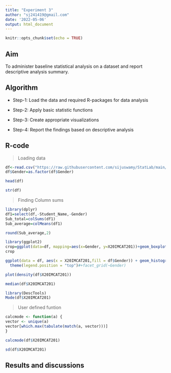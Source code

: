 ---
title: "Experiment 3"
author: "sj241419@gmail.com"
date: '2022-05-06'
output: html_document
---



```{r setup, include=FALSE}
knitr::opts_chunk$set(echo = TRUE)
```

## Aim

To administer baseline statistical analysis on a dataset and report descriptive analysis summary.


## Algorithm

* Step-1: Load the data and required R-packages for data analysis

* Step-2: Apply basic statistic functions 

* Step-3: Create appropriate visualizations

* Step-4: Report the findings based on descriptive analysis

## R-code

>Loading data

```{r}
df<-read.csv("https://raw.githubusercontent.com/sijuswamy/StatLab/main/Dataset_1.csv",header = TRUE)
df$Gender=as.factor(df$Gender)

head(df)
```

```{r}
str(df)
```
> Finding Column sums

```{r,warning=FALSE}
library(dplyr)
df1=select(df,-Student_Name,-Gender)
Sub_total=colSums(df1)
Sub_average=colMeans(df1)
```
```{r}
round(Sub_average,2)
```
```{r}
library(ggplot2)
crop=ggplot(data=df, mapping=aes(x=Gender, y=X20IMCAT201))+geom_boxplot()+labs(x ="Gender", y = "Maths")
crop
```

```{r}
ggplot(data = df, aes(x = X20IMCAT201,fill = df$Gender)) + geom_histogram(binwidth = 15, fill = "seagreen",color = "red")+ 
  theme(legend.position = "top")#+facet_grid(~Gender)

```
```{r}
plot(density(df$X20IMCAT201))
```


```{r}
median(df$X20IMCAT201)
```



```{r}
library(DescTools)
Mode(df$X20IMCAT201)
```
>User defined funtion


```{r}
calcmode <- function(a) {  
vector <- unique(a)  
vector[which.max(tabulate(match(a, vector)))]  
}  
```
```{r}
calcmode(df$X20IMCAT201)
```
```{r}
sd(df$X20IMCAT201)
```


## Results and discussions